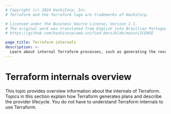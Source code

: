 ```yaml
---
# Copyright (c) 2024 HashiCorp, Inc.
# Terraform and the Terraform logo are trademarks of HashiCorp.

# Licensed under the Business Source License, Version 1.1.
# The original work was translated from English into Brazilian Portuguese.
# https://github.com/hashicorp/web-unified-docs/blob/main/LICENSE

page_title: Terraform internals
description: >-
  Learn about internal Terraform processes, such as generating the resource dependency graph.
---
```


# Terraform internals overview

This topic provides overview information about the internals of Terraform.
Topics in this section explain how Terraform generates plans and describe the provider lifecycle.
You do not have to understand Terraform internals to use Terraform.
